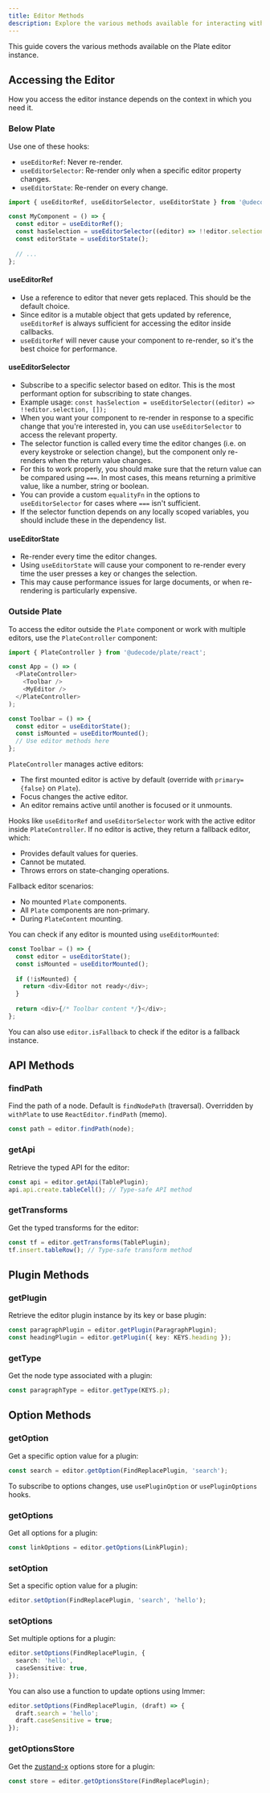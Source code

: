 ```yaml
---
title: Editor Methods
description: Explore the various methods available for interacting with and customizing the Plate editor.
---
```


This guide covers the various methods available on the Plate editor instance.

## Accessing the Editor

How you access the editor instance depends on the context in which you need it.

### Below Plate

Use one of these hooks:

- `useEditorRef`: Never re-render.
- `useEditorSelector`: Re-render only when a specific editor property changes.
- `useEditorState`: Re-render on every change.

```ts
import { useEditorRef, useEditorSelector, useEditorState } from '@udecode/plate/react';

const MyComponent = () => {
  const editor = useEditorRef();
  const hasSelection = useEditorSelector((editor) => !!editor.selection, []);
  const editorState = useEditorState();
  
  // ...
};
```

#### useEditorRef

- Use a reference to editor that never gets replaced. This should be the default choice.
- Since editor is a mutable object that gets updated by reference, `useEditorRef` is always sufficient for accessing the editor inside callbacks.
- `useEditorRef` will never cause your component to re-render, so it's the best choice for performance.

#### useEditorSelector

- Subscribe to a specific selector based on editor. This is the most performant option for subscribing to state changes.
- Example usage: `const hasSelection = useEditorSelector((editor) => !!editor.selection, []);`
- When you want your component to re-render in response to a specific change that you're interested in, you can use `useEditorSelector` to access the relevant property.
- The selector function is called every time the editor changes (i.e. on every keystroke or selection change), but the component only re-renders when the return value changes.
- For this to work properly, you should make sure that the return value can be compared using `===`. In most cases, this means returning a primitive value, like a number, string or boolean.
- You can provide a custom `equalityFn` in the options to `useEditorSelector` for cases where `===` isn't sufficient.
- If the selector function depends on any locally scoped variables, you should include these in the dependency list.

#### useEditorState

- Re-render every time the editor changes.
- Using `useEditorState` will cause your component to re-render every time the user presses a key or changes the selection.
- This may cause performance issues for large documents, or when re-rendering is particularly expensive.

### Outside Plate

To access the editor outside the `Plate` component or work with multiple editors, use the `PlateController` component:

```ts
import { PlateController } from '@udecode/plate/react';

const App = () => (
  <PlateController>
    <Toolbar />
    <MyEditor />
  </PlateController>
);

const Toolbar = () => {
  const editor = useEditorState();
  const isMounted = useEditorMounted();
  // Use editor methods here
};
```

`PlateController` manages active editors:
- The first mounted editor is active by default (override with `primary={false}` on `Plate`).
- Focus changes the active editor.
- An editor remains active until another is focused or it unmounts.

Hooks like `useEditorRef` and `useEditorSelector` work with the active editor inside `PlateController`. If no editor is active, they return a fallback editor, which:
- Provides default values for queries.
- Cannot be mutated.
- Throws errors on state-changing operations.

Fallback editor scenarios:
- No mounted `Plate` components.
- All `Plate` components are non-primary.
- During `PlateContent` mounting.

You can check if any editor is mounted using `useEditorMounted`:

```ts
const Toolbar = () => {
  const editor = useEditorState();
  const isMounted = useEditorMounted();
  
  if (!isMounted) {
    return <div>Editor not ready</div>;
  }
  
  return <div>{/* Toolbar content */}</div>;
};
```

You can also use `editor.isFallback` to check if the editor is a fallback instance.

## API Methods

### findPath

Find the path of a node. Default is `findNodePath` (traversal). Overridden by `withPlate` to use `ReactEditor.findPath` (memo).

```ts
const path = editor.findPath(node);
```

### getApi

Retrieve the typed API for the editor:

```ts
const api = editor.getApi(TablePlugin);
api.api.create.tableCell(); // Type-safe API method
```

### getTransforms

Get the typed transforms for the editor:

```ts
const tf = editor.getTransforms(TablePlugin);
tf.insert.tableRow(); // Type-safe transform method
```

## Plugin Methods

### getPlugin

Retrieve the editor plugin instance by its key or base plugin:

```ts
const paragraphPlugin = editor.getPlugin(ParagraphPlugin);
const headingPlugin = editor.getPlugin({ key: KEYS.heading });
```

### getType

Get the node type associated with a plugin:

```ts
const paragraphType = editor.getType(KEYS.p);
```

## Option Methods

### getOption

Get a specific option value for a plugin:

```ts
const search = editor.getOption(FindReplacePlugin, 'search');
```

To subscribe to options changes, use `usePluginOption` or `usePluginOptions` hooks.

### getOptions

Get all options for a plugin:

```ts
const linkOptions = editor.getOptions(LinkPlugin);
```

### setOption

Set a specific option value for a plugin:

```ts
editor.setOption(FindReplacePlugin, 'search', 'hello');
```

### setOptions

Set multiple options for a plugin:

```ts
editor.setOptions(FindReplacePlugin, {
  search: 'hello',
  caseSensitive: true,
});
```

You can also use a function to update options using Immer:

```ts
editor.setOptions(FindReplacePlugin, (draft) => {
  draft.search = 'hello';
  draft.caseSensitive = true;
});
```

### getOptionsStore

Get the [zustand-x](https://github.com/udecode/zustand-x) options store for a plugin:

```ts
const store = editor.getOptionsStore(FindReplacePlugin);
```
